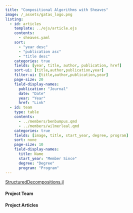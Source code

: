 ```yaml
---
title: "Compositional Algorithms with Sheaves"
image: /_assets/gatas_logo.png
listing:
  - id: articles
    template: ../ejs/article.ejs
    contents:
      - sheaves.yaml
    sort: 
      - "year desc"
      - "publication asc"
      - "title desc"
    categories: true
    fields: [year, title, author, publication, href]
    sort-ui: [title,author,publication,year]
    filter-ui: [title,author,publication,year]
    page-size: 20
    field-display-names: 
      publication: "Journal"
      date: "Date"
      year: "Year"
      href: "Link"
  - id: team
    type: table
    contents:
      - ../members/benbumpus.qmd
      - ../members/wilmerleal.qmd
    categories: true
    fields: [image, title, start_year, degree, program]
    sort: none
    page-size: 10
    field-display-names: 
      title: Name
      start_year: "Member Since"
      degree: "Degree"
      program: "Program"
---
```


[StructuredDecompositions.jl](https://github.com/AlgebraicJulia/StructuredDecompositions.jl)


#### Project Team

:::{#team}
:::

#### Project Articles

:::{#articles}
:::

